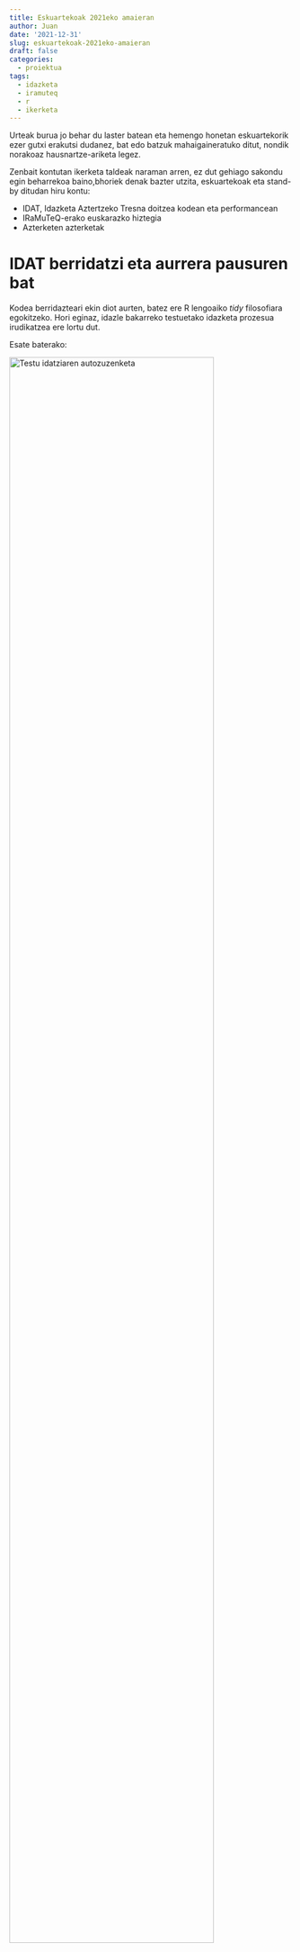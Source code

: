 ```yaml
---
title: Eskuartekoak 2021eko amaieran
author: Juan
date: '2021-12-31'
slug: eskuartekoak-2021eko-amaieran
draft: false
categories:
  - proiektua
tags:
  - idazketa
  - iramuteq
  - r
  - ikerketa
---
```


Urteak burua jo behar du laster batean eta hemengo honetan eskuartekorik ezer gutxi erakutsi dudanez, bat edo batzuk mahaigaineratuko ditut, nondik norakoaz hausnartze-ariketa legez.

Zenbait kontutan ikerketa taldeak naraman arren, ez dut gehiago sakondu egin beharrekoa baino,bhoriek denak bazter utzita, eskuartekoak eta stand-by ditudan hiru kontu:

+ IDAT, Idazketa Aztertzeko Tresna doitzea kodean eta performancean
+ IRaMuTeQ-erako euskarazko hiztegia
+ Azterketen azterketak

# IDAT berridatzi eta aurrera pausuren bat

Kodea berridazteari ekin diot aurten, batez ere R lengoaiko *tidy* filosofiara egokitzeko. 
Hori eginaz, idazle bakarreko testuetako  idazketa prozesua irudikatzea ere lortu dut.

Esate baterako: 

<img src="images/iker-X-ez_gara_joaten.png" alt="Testu idatziaren autozuzenketa" width="85%"/>

> *ez gara joaten ~~kovid 19~~ ~~co~~ Covid 19 agertu ze~~r~~lako*

Goiko testu horretan ume batek pandemiaren eraginaz idazten duen tartean egiten dituen zuzenketa ortografikoak ikusten dira.

Testuratze prozesu osoaren ikuskera ere lortu dut, baina baliteke argiegia ez izatea interpretazio bidea

<img src="images/TestuarenLuzera-eta-idazlekua.png" alt="Testuratze unea testuaren tamainarekin hartu-emanetan" width="85%"/>

Goiko irudi horretan marra urdinak adierazten du testu osoaren luzera zein den karakteretan, marra gorriak, berriz, adierazten du idazketan ari dena non den ari, zenbatgarren karakterean. Beraz, antzeman daiteke nola oratzen dion testuari

Amaitzeko, denbora, idazle bakoitzaren ekarpenaren tamaina erakuts ditzakeen beste grafiko bat lortu dut (argi eta garbi egokitu beharrekoa).

<img src="images/Taldekoa_noiz_nok_zemat.png" alt="Egile bakoitzaren ekarpenaren luzera dokumentuaren idazkuntzan zehar" width="85%"/>

Horretan argi dago dokumentuaren prestakuntza marroi argiz irudikatutako egileak egin duela. Ematen du oinarrizko testu bat prestatu duela geroko lanketarako. Testu horretan hasierako ekarpen batzuk berak idatzi eta erredaktatuta egin dituela erakusten du ezkerreko puntu marroien beheko multzuak. Baina beherengo lerroan ere ikusten dira zenbait testu luze itsatsi eta inkatzea (beheko lerroetan eskumarantz ikusten diren puntu sakabanatuetan). Aurrerago, 1000. minutuaren inguruan ere ikusten da urdin argiz identifikatutako egileak ekarpen batzuk egiten dituela. Amaierarantz, 1500. minututik aurrera talde batek parte hartzen duela ematen du, hor edizio labur asko agertzen baitira.

Beste ezaugarriren bat ere destilatu dut... baina botila bete arte, ontzen utzi behar gehiago erakutsi gabe. Hori gertatu bitartean, oraintxe eskuartean darabildan beste bati begiratuko diot:

# Euskarazko hiztegiaren eraikuntza IRaMuTeQ-en erabiltzeko

Laguntza eske ibili naiz han eta hemen eraikuntza eta balidatze prozesuan. Antza erakargarri izan daitekeela-eta horren barri Europan emateko gonbidapena jaso dut Okzitaniako Tolosatik, nora eta Napolira kontatzera joateko!

## Buruhausteetatik aurrera

1. Beste hiztegiak egiteko erabili diren sistemak euskararekin ez du balio.
2. Euskararen aldakortasun handia euskara batuan bertan (Berriako batua, gure ikasleen batua, Herria aldizkariko batua...)
3. Beste hiztegiek eta nire euskarazko hiztegiak antzera dabiltzan aztertu behar da.

Beste hiztegiak sortzeko `TreeTagger` erabili izan da, baina euskaraz erabiltzeko ez dago prest. Itxuroso-edo ibiltzen da `udpipe`, baina sailean eta corpus handiarekin erabilita, hainbat huts aurkitzen dira.

![Bizkaie! aldizkariko corpuseko elementu baten analisia: "dau" *aux*, baina "sarrien" *verb*](images/968f8468f49878523f71dddc3401c9a1.png){width=95%}

Kalitate horrekin (euskeraz lor dezakedanik onena) hiru corpus analizatu ditut; betiere euskara batutzat har daitezkeen formak jasota:

+ ematen
+ emoten
+ emaiten

Aurreko formak jaso nahi izan ditut, baina ez hurrengoak:

+ Etxea
+ Etxi
+ Etxie

Azkenean, lehenengo datu multzo handia lortuta, lehenengo hiztegitxoa lortu dut:

![Lehenengo azterketatik batutako datuak, sailkapenaren aurretik](images/e79715d8656c254fab457f573fa1d923.png){width=85%}

Orain horixe aztertzen hasita nago. Ikasleek idatzitako kritikekin interesgarri... baina niri egindakoak direnez, zientzia egiteko egokiak baino psikoanalistagaz erabiltzeko egokiagoak lirateke.

Azkenean argi ikusi dut zerekin landu: corpus paraleloak erabilita.

Itxi aurretik, bidean.net webgunean eguneroko Ebanjelioaren hiru eredu eskaintzen izan dituzte: euskara batuzkoa, mendebaldeko bizkaiera jasozkoa eta gaztelaniazkoa. 
Horixe izan da nire lehenengo aztergai zientifikoa... edo horranzko pausua, behinik behin.

### Azterketa elebidun paraleloa

Hona Reinert metodoa erabilita, euskara batuan lortutakoaren lagin txikitxu bat:

![Talde bakar bi, lehenengoak kasuen %16 pasa du](images/dendro1.png){width=45%}

Eta hauek, bertako taldeen ezaugarriak batzen dituzten testuak:

```text
**** *ebanjelaria_Mateo *egutegia_UrteanZehar *zein_Mateo17-22-27 *3924_3935
score : 7538.08
aldi hartan ikasleak jesusekin galilean zebiltzala jesusek honela esan zien

**** *ebanjelaria_Markos *egutegia_UrteanZehar *zein_Markos8-34-9-1 *3302_3307
score : 7335.63
aldi hartan jesusek jendea eta ikasleak batera deiturik honela esan zien

**** *ebanjelaria_Lukas *egutegia_UrteanZehar *zein_Lukas6-20-26 *2348_2351
score : 7219.86
aldi artan jesusek ikasleengana begiak jasorik honela esan zien

**** *ebanjelaria_Mateo *egutegia_GarizumakoA *zein_Mateo7-7-12 *4604_4616
score : 7204.31
aldi hartan jesusek honela esan zien bere ikasleei

**** *ebanjelaria_Mateo *egutegia_UrteanZehar *zein_Mateo7-612-14 *4599_4611
score : 7204.31
aldi hartan jesusek honela esan zien bere ikasleei

**** *ebanjelaria_Mateo *egutegia_Abendualdik *zein_Mateo7-2124-27 *4591_4603
score : 7204.31
aldi hartan jesusek honela esan zien bere ikasleei

**** *ebanjelaria_Mateo *egutegia_UrteanZehar *zein_Mateo7-21-29 *4580_4592
score : 7204.31
aldi hartan jesusek honela esan zien bere ikasleei

**** *ebanjelaria_Mateo *egutegia_UrteanZehar *zein_Mateo7-15-20 *4574_4586
score : 7204.31
aldi hartan jesusek honela esan zien bere ikasleei
```

... eta horrela segitzen du lehenengo multzo horrek.

Eta gaztelaniaz hauxe aurkitu da:

![Multzo bi, lehenengo multzoan gertaldien %30 inguru batzen da](images/dendro1.png){width=45%}

Eta hurrengook dira ezaugarritzen duten lehenengo testuak:

```text
**** *ebanjelaria_Marcos *egutegia_SemanaDelTi *zein_Marcos7-1-13 *3136_3155
score : 3338.04
en aquel tiempo se acercó a jesús un grupo de fariseos con algunos letrados de jerusalén y vieron que algunos discípulos comían con manos impuras es decir sin lavarse las manos

**** *ebanjelaria_Marcos *egutegia_SemanaDelTi *zein_Marcos11-27-33 *2720_2736
score : 3314.56
en aquel tiempo jesús y los discípulos volvieron a jerusalén y mientras paseaba por el templo se le acercaron los sumos sacerdotes los letrados y los senadores y le preguntaron

**** *ebanjelaria_Marcos *egutegia_SemanaDelTi *zein_Marcos7-1-814-1521-23 *3150_3169
score : 3298.20
en aquel tiempo se acercó a jesús un grupo de fariseos con algunos escribas de jerusalén y vieron que algunos discípulos comían con manos impuras es decir sin lavarse las manos

**** *ebanjelaria_Mateo *egutegia_SemanaDelTi *zein_Mateo17-22-27 *3874_3898
score : 3097.76
en aquel tiempo mientras jesús y los discípulos recorrían juntos la galilea les dijo jesús

**** *ebanjelaria_Marcos *egutegia_SemanaDelTi *zein_Marcos8-34-9-1 *3246_3265
score : 3056.84
en aquel tiempo jesús llamó a la gente y a sus discípulos y les dijo

**** *ebanjelaria_Mateo *egutegia_SemanaDelTi *zein_Mateo18-1-51012-14 *3890_3914
score : 3048.88
en aquel tiempo se acercaron los discípulos a jesús y le preguntaron

**** *ebanjelaria_Mateo *egutegia_SemanaDelTi *zein_Mateo18-1-510 *3883_3907
score : 3048.88
en aquel tiempo se acercaron los discípulos a jesús y le preguntaron

**** *ebanjelaria_Mateo *egutegia_SemanaDelTi *zein_Mateo13-10-17 *3595_361
score : 3048.88
en aquel tiempo se acercaron a jesús los discípulos y le preguntaron

**** *ebanjelaria_Mateo *egutegia_SemanaDeCua *zein_Mateo23-1-12 *4146_4173
score : 3045.18
en aquel tiempo jesús habló a la gente y a sus discípulos diciendo

**** *ebanjelaria_Juan *egutegia_TiempoDeNav *zein_Juan1-35-42 *35_35
score : 3014.54
en aquel tiempo estaba juan con dos de sus discípulos y fijándose en jesús que pasaba dice
```

Gainetik begiratuta, behintzat, bide okerrekoegitik ez du ematen nabilenik... baina bai zer aztertu dagoena. Bietan multzo bi baino ez ditu batzen :-( Baina antzerako emaitzak lortzen ditu :-D ...baina tamaina nahiko desberdinak, gaztelaniazkoak corpusaren ia bikoitza jasotzen du.

**Hurrengo egitekoa**: Ebanjelioak ez diren bestelako corpus paraleloa sortu, ahaleginez gaztelaniaz baino, frantsesez; eta azterketa testualean ardaztu baino, etiketa bertsuak erabili behar dira azken emaitzak alderatzeko.

...eta hori guztiori 2022an izan beharko.
